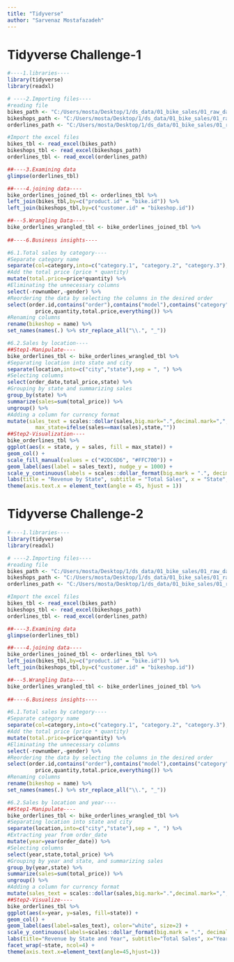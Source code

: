 ```yaml
---
title: "Tidyverse"
author: "Sarvenaz Mostafazadeh"
---
```


# Tidyverse Challenge-1

```r
#----1.libraries----
library(tidyverse)
library(readxl)

# ----2.Importing files----
#reading file
bikes_path <- "C:/Users/mosta/Desktop/1/ds_data/01_bike_sales/01_raw_data/bikes.xlsx"
bikeshops_path <- "C:/Users/mosta/Desktop/1/ds_data/01_bike_sales/01_raw_data/bikeshops.xlsx"
orderlines_path <- "C:/Users/mosta/Desktop/1/ds_data/01_bike_sales/01_raw_data/orderlines.xlsx"

#Import the excel files
bikes_tbl <- read_excel(bikes_path)
bikeshops_tbl <- read_excel(bikeshops_path)
orderlines_tbl <- read_excel(orderlines_path)

##----3.Examining data
glimpse(orderlines_tbl)

##----4.joining data----
bike_orderlines_joined_tbl <- orderlines_tbl %>%
left_join(bikes_tbl,by=c("product.id" = "bike.id")) %>%
left_join(bikeshops_tbl,by=c("customer.id" = "bikeshop.id"))

##---5.Wrangling Data----
bike_orderlines_wrangled_tbl <- bike_orderlines_joined_tbl %>%
  
##----6.Business insights----

#6.1.Total sales by category----
#Separate category name
separate(col=category,into=c("category.1", "category.2", "category.3"),sep=" - ") %>%
#Add the total price (price * quantity) 
mutate(total.price=price*quantity) %>%
#Eliminating the unnecessary columns
select(-rownumber,-gender) %>%
#Reordering the data by selecting the columns in the desired order
select(order.id,contains("order"),contains("model"),contains("category"),
         price,quantity,total.price,everything()) %>%
#Renaming columns
rename(bikeshop = name) %>%
set_names(names(.) %>% str_replace_all("\\.", "_"))

#6.2.Sales by location----
##Step1-Manipulate----
bike_orderlines_tbl <- bike_orderlines_wrangled_tbl %>%
#Separating location into state and city
separate(location,into=c("city","state"),sep = ", ") %>%
#Selecting columns
select(order_date,total_price,state) %>%
#Grouping by state and summarizing sales
group_by(state) %>%
summarize(sales=sum(total_price)) %>%
ungroup() %>%
#Adding a column for currency format 
mutate(sales_text = scales::dollar(sales,big.mark=".",decimal.mark=",",prefix ="",suffix=" €"),
         max_state=ifelse(sales==max(sales),state,""))
##Step2-Visualization----
bike_orderlines_tbl %>%
ggplot(aes(x = state, y = sales, fill = max_state)) +
geom_col() +
scale_fill_manual(values = c("#2DC6D6", "#FFC700")) +
geom_label(aes(label = sales_text), nudge_y = 1000) +
scale_y_continuous(labels = scales::dollar_format(big.mark = ".", decimal.mark = ",", prefix = "", suffix = " €")) +
labs(title = "Revenue by State", subtitle = "Total Sales", x = "State", y = "Revenue") +
theme(axis.text.x = element_text(angle = 45, hjust = 1))

```


# Tidyverse Challenge-2

```r
#----1.libraries----
library(tidyverse)
library(readxl)

# ----2.Importing files----
#reading file
bikes_path <- "C:/Users/mosta/Desktop/1/ds_data/01_bike_sales/01_raw_data/bikes.xlsx"
bikeshops_path <- "C:/Users/mosta/Desktop/1/ds_data/01_bike_sales/01_raw_data/bikeshops.xlsx"
orderlines_path <- "C:/Users/mosta/Desktop/1/ds_data/01_bike_sales/01_raw_data/orderlines.xlsx"

#Import the excel files
bikes_tbl <- read_excel(bikes_path)
bikeshops_tbl <- read_excel(bikeshops_path)
orderlines_tbl <- read_excel(orderlines_path)

##----3.Examining data
glimpse(orderlines_tbl)

##----4.joining data----
bike_orderlines_joined_tbl <- orderlines_tbl %>%
left_join(bikes_tbl,by=c("product.id" = "bike.id")) %>%
left_join(bikeshops_tbl,by=c("customer.id" = "bikeshop.id"))

##---5.Wrangling Data----
bike_orderlines_wrangled_tbl <- bike_orderlines_joined_tbl %>%
  
##----6.Business insights----

#6.1.Total sales by category----
#Separate category name
separate(col=category,into=c("category.1", "category.2", "category.3"),sep=" - ") %>%
#Add the total price (price * quantity) 
mutate(total.price=price*quantity) %>%
#Eliminating the unnecessary columns
select(-rownumber,-gender) %>%
#Reordering the data by selecting the columns in the desired order
select(order.id,contains("order"),contains("model"),contains("category"),
         price,quantity,total.price,everything()) %>%
#Renaming columns
rename(bikeshop = name) %>%
set_names(names(.) %>% str_replace_all("\\.", "_"))

#6.2.Sales by location and year----
##Step1-Manipulate----
bike_orderlines_tbl <- bike_orderlines_wrangled_tbl %>%
#Separating location into state and city
separate(location,into=c("city","state"),sep = ", ") %>%
#Extracting year from order_date
mutate(year=year(order_date)) %>%
#Selecting columns
select(year,state,total_price) %>%
#Grouping by year and state, and summarizing sales
group_by(year,state) %>%
summarize(sales=sum(total_price)) %>%
ungroup() %>%
#Adding a column for currency format 
mutate(sales_text = scales::dollar(sales,big.mark=".",decimal.mark=",",prefix="",suffix =" €"))
##Step2-Visualize----
bike_orderlines_tbl %>%
ggplot(aes(x=year, y=sales, fill=state)) +
geom_col() +
geom_label(aes(label=sales_text), color="white", size=2) +
scale_y_continuous(labels=scales::dollar_format(big.mark = ".", decimal.mark = ",", prefix = "", suffix = " €")) +
labs(title="Revenue by State and Year", subtitle="Total Sales", x="Year", y="Revenue") +
facet_wrap(~state, ncol=4) +
theme(axis.text.x=element_text(angle=45,hjust=1))

```

